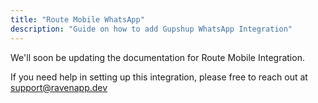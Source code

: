 ```yaml
---
title: "Route Mobile WhatsApp"
description: "Guide on how to add Gupshup WhatsApp Integration"
---
```


We'll soon be updating the documentation for Route Mobile Integration.

If you need help in setting up this integration, please free to reach out at
[support@ravenapp.dev](emailto:support@ravenapp.dev)
